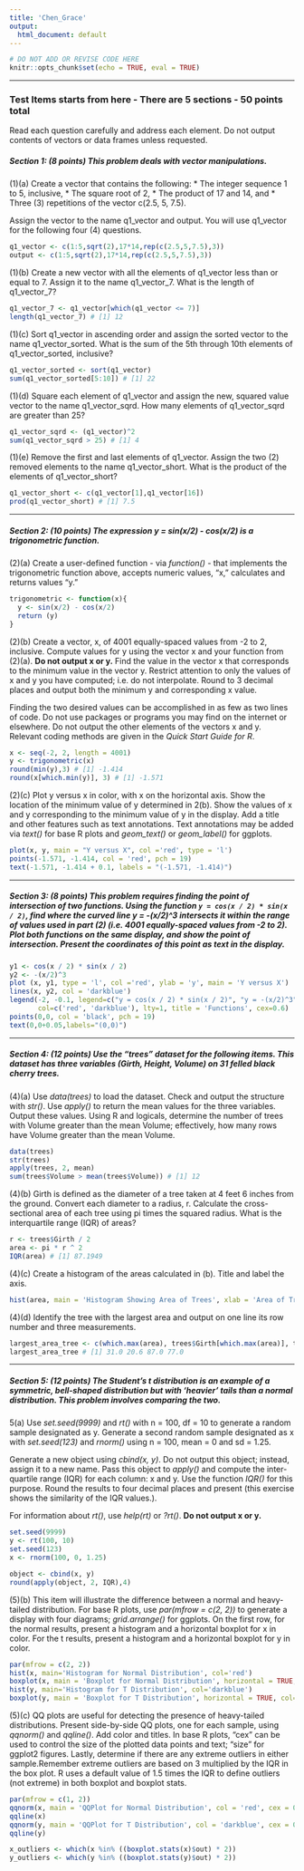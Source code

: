 ```yaml
---
title: 'Chen_Grace'
output:
  html_document: default
---
```


```r
# DO NOT ADD OR REVISE CODE HERE
knitr::opts_chunk$set(echo = TRUE, eval = TRUE)
```

-----

### Test Items starts from here - There are 5 sections - 50 points total ##########################

Read each question carefully and address each element.  Do not output contents of vectors or data frames unless requested.

##### Section 1: (8 points) This problem deals with vector manipulations.

(1)(a)  Create a vector that contains the following:
* The integer sequence 1 to 5, inclusive,
* The square root of 2,
* The product of 17 and 14, and
* Three (3) repetitions of the vector c(2.5, 5, 7.5).

Assign the vector to the name q1_vector and output. You will use q1_vector for the following four (4) questions.

```r
q1_vector <- c(1:5,sqrt(2),17*14,rep(c(2.5,5,7.5),3))
output <- c(1:5,sqrt(2),17*14,rep(c(2.5,5,7.5),3))
```

(1)(b)  Create a new vector with all the elements of q1_vector less than or equal to 7. Assign it to the name q1_vector_7. What is the length of q1_vector_7?

```r
q1_vector_7 <- q1_vector[which(q1_vector <= 7)]
length(q1_vector_7) # [1] 12
```

(1)(c) Sort q1_vector in ascending order and assign the sorted vector to the name q1_vector_sorted. What is the sum of the 5th through 10th elements of q1_vector_sorted, inclusive?

```r
q1_vector_sorted <- sort(q1_vector)
sum(q1_vector_sorted[5:10]) # [1] 22
```

(1)(d) Square each element of q1_vector and assign the new, squared value vector to the name q1_vector_sqrd. How many elements of q1_vector_sqrd are greater than 25?

```r
q1_vector_sqrd <- (q1_vector)^2
sum(q1_vector_sqrd > 25) # [1] 4
```

(1)(e) Remove the first and last elements of q1_vector. Assign the two (2) removed elements to the name q1_vector_short. What is the product of the elements of q1_vector_short?

```r
q1_vector_short <- c(q1_vector[1],q1_vector[16])
prod(q1_vector_short) # [1] 7.5
```

-----

##### Section 2: (10 points) The expression y = sin(x/2) - cos(x/2) is a trigonometric function.

(2)(a) Create a user-defined function - via *function()* - that implements the trigonometric function above, accepts numeric values, "x," calculates and returns values "y."

```r
trigonometric <- function(x){
  y <- sin(x/2) - cos(x/2)
  return (y)
}
```

(2)(b) Create a vector, x, of 4001 equally-spaced values from -2 to 2, inclusive. Compute values for y using the vector x and your function from (2)(a).  **Do not output x or y.**  Find the value in the vector x that corresponds to the minimum value in the vector y. Restrict attention to only the values of x and y you have computed; i.e. do not interpolate. Round to 3 decimal places and output both the minimum y and corresponding x value.

Finding the two desired values can be accomplished in as few as two lines of code. Do not use packages or programs you may find on the internet or elsewhere. Do not output the other elements of the vectors x and y. Relevant coding methods are given in the *Quick Start Guide for R*.

```r
x <- seq(-2, 2, length = 4001)
y <- trigonometric(x)
round(min(y),3) # [1] -1.414
round(x[which.min(y)], 3) # [1] -1.571
```

(2)(c) Plot y versus x in color, with x on the horizontal axis. Show the location of the minimum value of y determined in 2(b).  Show the values of x and y corresponding to the minimum value of y in the display. Add a title and other features such as text annotations. Text annotations may be added via *text()* for base R plots and *geom_text()* or *geom_label()* for ggplots.

```r
plot(x, y, main = "Y versus X", col ='red', type = 'l')
points(-1.571, -1.414, col = 'red', pch = 19)
text(-1.571, -1.414 + 0.1, labels = "(-1.571, -1.414)")
```

-----

##### Section 3: (8 points) This problem requires finding the point of intersection of two functions.  Using the function ```y = cos(x / 2) * sin(x / 2)```, find where the curved line y = -(x/2)^3 intersects it within the range of values used in part (2) (i.e. 4001 equally-spaced values from -2 to 2).  Plot both functions on the same display, and show the point of intersection.  Present the coordinates of this point as text in the display.    

```r
y1 <- cos(x / 2) * sin(x / 2)
y2 <- -(x/2)^3
plot (x, y1, type = 'l', col ='red', ylab = 'y', main = 'Y versus X') 
lines(x, y2, col = 'darkblue')
legend(-2, -0.1, legend=c("y = cos(x / 2) * sin(x / 2)", "y = -(x/2)^3"),
       col=c('red', 'darkblue'), lty=1, title = 'Functions', cex=0.6)
points(0,0, col = 'black', pch = 19)
text(0,0+0.05,labels="(0,0)")
```

-----

##### Section 4: (12 points) Use the "trees" dataset for the following items. This dataset has three variables (Girth, Height, Volume) on 31 felled black cherry trees.

(4)(a) Use *data(trees)* to load the dataset. Check and output the structure with *str()*. Use *apply()* to return the mean values for the three variables. Output these values.  Using R and logicals, determine the number of trees with Volume greater than the mean Volume; effectively, how many rows have Volume greater than the mean Volume.   

```r
data(trees)
str(trees)
apply(trees, 2, mean)
sum(trees$Volume > mean(trees$Volume)) # [1] 12
```

(4)(b) Girth is defined as the diameter of a tree taken at 4 feet 6 inches from the ground. Convert each diameter to a radius, r. Calculate the cross-sectional area of each tree using pi times the squared radius. What is the interquartile range (IQR) of areas?

```r
r <- trees$Girth / 2
area <- pi * r ^ 2
IQR(area) # [1] 87.1949
```

(4)(c) Create a histogram of the areas calculated in (b). Title and label the axis.

```r
hist(area, main = 'Histogram Showing Area of Trees', xlab = 'Area of Trees', col = 'red')

```

(4)(d) Identify the tree with the largest area and output on one line its row number and three measurements.

```r
largest_area_tree <- c(which.max(area), trees$Girth[which.max(area)], trees$Height[which.max(area)], trees$Volume[which.max(area)])
largest_area_tree # [1] 31.0 20.6 87.0 77.0
```

-----

##### Section 5: (12 points) The Student's t distribution is an example of a symmetric, bell-shaped distribution but with 'heavier' tails than a normal distribution.  This problem involves comparing the two.  

5(a) Use *set.seed(9999)* and *rt()* with n = 100, df = 10 to generate a random sample designated as y.  Generate a second random sample designated as x with *set.seed(123)* and *rnorm()* using n = 100, mean = 0 and sd = 1.25.  

Generate a new object using *cbind(x, y)*. Do not output this object; instead, assign it to a new name. Pass this object to *apply()* and compute the inter-quartile range (IQR) for each column:  x and y. Use the function *IQR()* for this purpose. Round the results to four decimal places and present (this exercise shows the similarity of the IQR values.).

For information about *rt()*, use *help(rt)* or *?rt()*.  **Do not output x or y.**

```r
set.seed(9999)
y <- rt(100, 10) 
set.seed(123)
x <- rnorm(100, 0, 1.25)

object <- cbind(x, y)
round(apply(object, 2, IQR),4)
```

(5)(b) This item will illustrate the difference between a normal and heavy-tailed distribution.  For base R plots, use *par(mfrow = c(2, 2))* to generate a display with four diagrams; *grid.arrange()* for ggplots. On the first row, for the normal results, present a histogram and a horizontal boxplot for x in color.  For the t results, present a histogram and a horizontal boxplot for y in color.

```r
par(mfrow = c(2, 2))
hist(x, main='Histogram for Normal Distribution', col='red')
boxplot(x, main = 'Boxplot for Normal Distribution', horizontal = TRUE, col='red', xlab = 'x')
hist(y, main='Histogram for T Distribution', col='darkblue')
boxplot(y, main = 'Boxplot for T Distribution', horizontal = TRUE, col='darkblue', xlab = 'y')
```

(5)(c) QQ plots are useful for detecting the presence of heavy-tailed distributions. Present side-by-side QQ plots, one for each sample, using *qqnorm()* and *qqline()*.  Add color and titles. In base R plots, "cex" can be used to control the size of the plotted data points and text; "size" for ggplot2 figures. Lastly, determine if there are any extreme outliers in either sample.Remember extreme outliers are based on 3 multiplied by the IQR in the box plot. R uses a default value of 1.5 times the IQR to define outliers (not extreme) in both boxplot and boxplot stats.
```r
par(mfrow = c(1, 2))
qqnorm(x, main = 'QQPlot for Normal Distribution', col = 'red', cex = 0.8, pch = 19)
qqline(x)
qqnorm(y, main = 'QQPlot for T Distribution', col = 'darkblue', cex = 0.8, pch = 19)
qqline(y)

x_outliers <- which(x %in% ((boxplot.stats(x)$out) * 2))
y_outliers <- which(y %in% ((boxplot.stats(y)$out) * 2))
```
